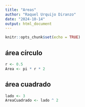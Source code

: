 ```yaml
---
title: "Areas"
author: "Raquel Urquijo Diranzo"
date: "2024-10-14"
output: html_document
---
```


```r
knitr::opts_chunk$set(echo = TRUE)
```

## área círculo

```r
r <- 0.5
Area <- pi * r * 2
```

## área cuadrado

```r
lado <- 3
AreaCuadrado <- lado ^ 2
```

